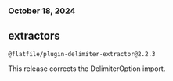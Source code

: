 ### October 18, 2024
## extractors

`@flatfile/plugin-delimiter-extractor@2.2.3` 

This release corrects the DelimiterOption import.
